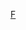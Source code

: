 {{Catnav|頁面分類|人物|職業|漫画家|日本漫画家|藤子不二雄}}
{{Catnav|頁面分類|人物|各國人物|日本人|日本漫画家|藤子不二雄}}
{{Catnav|頁面分類|總類|各種主題的頁面分類|依人名分類|依漫畫家姓名分類}}
{{Catmore}}

[[Category:藤子不二雄|F]]